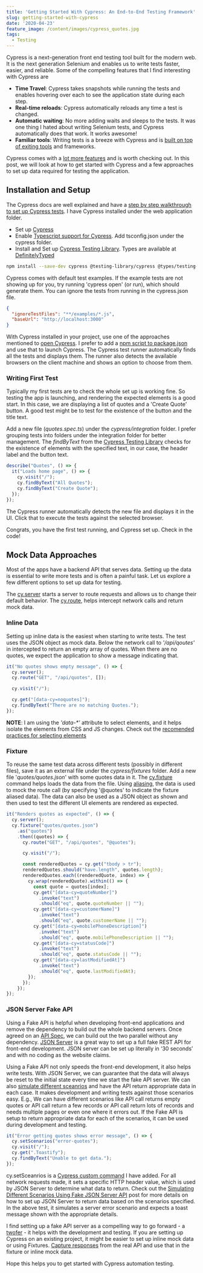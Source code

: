```yaml
---
title: 'Getting Started With Cypress: An End-to-End Testing Framework'
slug: getting-started-with-cypress
date: '2020-04-23'
feature_image: /content/images/cypress_quotes.jpg
tags:
  - Testing
---
```

Cypress is a next-generation front end testing tool built for the modern web. It is the next generation Selenium and enables us to write tests faster, easier, and reliable. Some of the compelling features that I find interesting with Cypress are

-   **Time Travel**: Cypress takes snapshots while running the tests and enables hovering over each to see the application state during each step.
-   **Real-time reloads**: Cypress automatically reloads any time a test is changed.
-   **Automatic waiting**: No more adding waits and sleeps to the tests. It was one thing I hated about writing Selenium tests, and Cypress automatically does that work. It works awesome!
-   **Familiar tools**: Writing tests is a breeze with Cypress and is [built on top of exiting tools](https://docs.cypress.io/guides/references/bundled-tools.html#Mocha) and frameworks.

<EmbedCard src="https://www.youtube.com/embed/CAcmLCI0B6U" />

Cypress comes with a [lot more features](https://www.cypress.io/features) and is worth checking out. In this post, we will look at how to get started with Cypress and a few approaches to set up data required for testing the application.

## Installation and Setup

The Cypress docs are well explained and have a [step by step walkthrough to set up Cypress tests](https://docs.cypress.io/guides/getting-started/installing-cypress.html). I have Cypress installed under the web application folder.

-   Set up [Cypress](https://docs.cypress.io/guides/getting-started/installing-cypress.html)
-   Enable [Typescript support for Cypress](https://docs.cypress.io/guides/tooling/typescript-support.html). Add tsconfig.json under the cypress folder.
-   Install and Set up [Cypress Testing Library](https://testing-library.com/docs/cypress-testing-library/intro). Types are available at [DefinitelyTyped](https://github.com/DefinitelyTyped/DefinitelyTyped/tree/master/types/testing-library__cypress)

```bash
npm install --save-dev cypress @testing-library/cypress @types/testing-library__cypress

```

Cypress comes with default test examples. If the example tests are not showing up for you, try running 'cypress open' (or run), which should generate them. You can ignore the tests from running in the cypress.json file.

```json
{
  "ignoreTestFiles": "**/examples/*.js",
  "baseUrl": "http://localhost:3000"
}

```

With Cypress installed in your project, use one of the approaches mentioned to [open Cypress](https://docs.cypress.io/guides/getting-started/installing-cypress.html#Opening-Cypress). I prefer to add a [npm script to package.json](https://docs.cypress.io/guides/getting-started/installing-cypress.html#Adding-npm-scripts) and use that to launch Cypress. The Cypress test runner automatically finds all the tests and displays them. The runner also detects the available browsers on the client machine and shows an option to choose from them.

### Writing First Test

Typically my first tests are to check the whole set up is working fine. So testing the app is launching, and rendering the expected elements is a good start. In this case, we are displaying a list of quotes and a 'Create Quote' button. A good test might be to test for the existence of the button and the title text.

<ImageCard src="/content/images/cypress_quotes.jpg" alt="" />

Add a new file (_quotes.spec.ts_) under the _cypress/integration_ folder. I prefer grouping tests into folders under the integration folder for better management. The _findByText_ from the [Cypress Testing Library](https://testing-library.com/docs/cypress-testing-library/intro) checks for the existence of elements with the specified text, in our case, the header label and the button text.

```typescript
describe("Quotes", () => {
  it("Loads home page", () => {
    cy.visit("/");
    cy.findByText("All Quotes");
    cy.findByText("Create Quote");
  });
});

```

The Cypress runner automatically detects the new file and displays it in the UI. Click that to execute the tests against the selected browser.

Congrats, you have the first test running, and Cypress set up. Check in the code!

## Mock Data Approaches

Most of the apps have a backend API that serves data. Setting up the data is essential to write more tests and is often a painful task. Let us explore a few different options to set up data for testing.

The [cy.server](https://docs.cypress.io/api/commands/server.html#Syntax) starts a server to route requests and allows us to change their default behavior. The [cy.route](https://docs.cypress.io/api/commands/route.html#Syntax), helps intercept network calls and return mock data.

### Inline Data

Setting up inline data is the easiest when starting to write tests. The test uses the JSON object as mock data. Below the network call to _'/api/qoutes'_ in intercepted to return an empty array of quotes. When there are no quotes, we expect the application to show a message indicating that.

```typescript
it("No quotes shows empty message", () => {
  cy.server();
  cy.route("GET", "/api/quotes", []);

  cy.visit("/");

  cy.get("[data-cy=noquotes]");
  cy.findByText("There are no matching Quotes.");
});

```

**NOTE**: I am using the _'data-\*'_ attribute to select elements, and it helps isolate the elements from CSS and JS changes. Check out the [recomended practices for selecting elements](https://docs.cypress.io/guides/references/best-practices.html#Selecting-Elements)

### Fixture

To reuse the same test data across different tests (possibly in different files), save it as an external file under the _cypress/fixtures_ folder. Add a new file '_quotes/quotes.json_' with some quotes data in it. The [cy.fixture](https://docs.cypress.io/api/commands/fixture.html#Syntax) command helps loads the data from the file. Using [aliasing](https://docs.cypress.io/api/commands/fixture.html#Accessing-Fixture-Data), the data is used to mock the route call (by specifying '@quotes' to indicate the fixture aliased data). The data can also be used as a JSON object as shown and then used to test the different UI elements are rendered as expected.

```typescript
it("Renders quotes as expected", () => {
  cy.server();
  cy.fixture("quotes/quotes.json")
    .as("quotes")
    .then((quotes) => {
      cy.route("GET", "/api/quotes", "@quotes");

      cy.visit("/");

      const renderedQuotes = cy.get("tbody > tr");
      renderedQuotes.should("have.length", quotes.length);
      renderedQuotes.each((renderedQuote, index) => {
        cy.wrap(renderedQuote).within(() => {
          const quote = quotes[index];
          cy.get("[data-cy=quoteNumber]")
            .invoke("text")
            .should("eq", quote.quoteNumber || "");
          cy.get("[data-cy=customerName]")
            .invoke("text")
            .should("eq", quote.customerName || "");
          cy.get("[data-cy=mobilePhoneDescription]")
            .invoke("text")
            .should("eq", quote.mobilePhoneDescription || "");
          cy.get("[data-cy=statusCode]")
            .invoke("text")
            .should("eq", quote.statusCode || "");
          cy.get("[data-cy=lastModifiedAt]")
            .invoke("text")
            .should("eq", quote.lastModifiedAt);
        });
      });
    });
});

```

### JSON Server Fake API

Using a Fake API is helpful when developing front-end applications and remove the dependency to build out the whole backend servers. Once agreed on an [API Spec](https://swagger.io/), we can build out the two parallel without any dependency. [JSON Server](/blog/setting-up-a-fake-rest-api-using-json-server/) is a great way to set up a full fake REST API for front-end development. JSON server can be set up literally in ‘30 seconds’ and with no coding as the website claims.

Using a Fake API not only speeds the front-end development, it also helps write tests. With JSON Server, we can guarantee that the data will always be reset to the initial state every time we start the fake API server. We can also [simulate different sceanrios](/blog/simulating-different-api-scenarios-using-json-server/) and have the API return appropriate data in each case. It makes development and writing tests against those scenarios easy. E.g., We can have different scenarios like API call returns empty quotes or API call return a few records or API call return lots of records and needs multiple pages or even one where it errors out. If the Fake API is setup to return appropriate data for each of the scenarios, it can be used during development and testing.

```typescript
it("Error getting quotes shows error message", () => {
  cy.setScenarios("error-quotes");
  cy.visit("/");
  cy.get(".Toastify");
  cy.findByText("Unable to get data.");
});

```

cy.setSceanrios is a [Cypress custom command](https://docs.cypress.io/api/cypress-api/custom-commands.html) I have added. For all network requests made, it sets a specific HTTP header value, which is used by JSON Server to determine what data to return. Check out the [Simulating Different Scenarios Using Fake JSON Server API](/blog/simulating-different-api-scenarios-using-json-server/) post for more details on how to set up JSON Server to return data based on the scenarios specified. In the above test, it simulates a server error scenario and expects a toast message shown with the appropriate details.

I find setting up a fake API server as a compelling way to go forward - a [twofer](https://www.merriam-webster.com/dictionary/twofer) - it helps with the development and testing. If you are setting up Cypress on an existing project, it might be easier to set up inline mock data or using Fixtures. [Capture responses](/blog/fiddler-free-web-debugging-proxy/) from the real API and use that in the fixture or inline mock data.

Hope this helps you to get started with Cypress automation testing.

